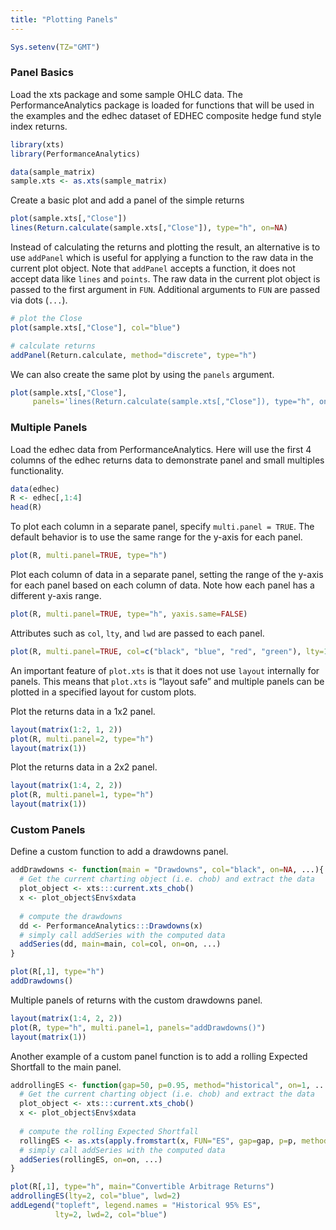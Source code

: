 ```yaml
---
title: "Plotting Panels"
---
```

```r
Sys.setenv(TZ="GMT")
```

### Panel Basics

Load the xts package and some sample OHLC data. The PerformanceAnalytics 
package is loaded for functions that will be used in the examples and the
edhec dataset of EDHEC composite hedge fund style index returns.
```r
library(xts)
library(PerformanceAnalytics)

data(sample_matrix)
sample.xts <- as.xts(sample_matrix)
```

Create a basic plot and add a panel of the simple returns
```r
plot(sample.xts[,"Close"])
lines(Return.calculate(sample.xts[,"Close"]), type="h", on=NA)
```

Instead of calculating the returns and plotting the result, an alternative is 
to use `addPanel` which is useful for applying a function to the raw data in 
the current plot object. Note that `addPanel` accepts a function, it does not 
accept data like `lines` and `points`. The raw data in the current plot
object is passed to the first argument in `FUN`. Additional arguments to 
`FUN` are passed via dots (`...`).
```r
# plot the Close
plot(sample.xts[,"Close"], col="blue")

# calculate returns
addPanel(Return.calculate, method="discrete", type="h")
```

We can also create the same plot by using the `panels` argument. 
```r
plot(sample.xts[,"Close"], 
     panels='lines(Return.calculate(sample.xts[,"Close"]), type="h", on=NA)')
```

### Multiple Panels

Load the edhec data from PerformanceAnalytics. Here will use the first 4 
columns of the edhec returns data to demonstrate panel and small multiples
functionality.
```r
data(edhec)
R <- edhec[,1:4]
head(R)
```

To plot each column in a separate panel, specify `multi.panel = TRUE`. The 
default behavior is to use the same range for the y-axis for each panel.
```r
plot(R, multi.panel=TRUE, type="h")
```

Plot each column of data in a separate panel, setting the range of the y-axis 
for each panel based on each column of data. Note how each panel has a 
different y-axis range.
```r
plot(R, multi.panel=TRUE, type="h", yaxis.same=FALSE)
```

Attributes such as `col`, `lty`, and `lwd` are passed to each panel.
```r
plot(R, multi.panel=TRUE, col=c("black", "blue", "red", "green"), lty=1:4)
```

An important feature of `plot.xts` is that it does not use `layout` internally 
for panels. This means that `plot.xts` is "layout safe" and multiple panels can 
be plotted in a specified layout for custom plots.

Plot the returns data in a 1x2 panel.
```r
layout(matrix(1:2, 1, 2))
plot(R, multi.panel=2, type="h")
layout(matrix(1))
```

Plot the returns data in a 2x2 panel.
```r
layout(matrix(1:4, 2, 2))
plot(R, multi.panel=1, type="h")
layout(matrix(1))
```

### Custom Panels
Define a custom function to add a drawdowns panel.
```r
addDrawdowns <- function(main = "Drawdowns", col="black", on=NA, ...){
  # Get the current charting object (i.e. chob) and extract the data
  plot_object <- xts:::current.xts_chob()
  x <- plot_object$Env$xdata
  
  # compute the drawdowns
  dd <- PerformanceAnalytics:::Drawdowns(x)
  # simply call addSeries with the computed data 
  addSeries(dd, main=main, col=col, on=on, ...)
}
```
```r
plot(R[,1], type="h")
addDrawdowns()
```

Multiple panels of returns with the custom drawdowns panel.
```r
layout(matrix(1:4, 2, 2))
plot(R, type="h", multi.panel=1, panels="addDrawdowns()")
layout(matrix(1))
```

Another example of a custom panel function is to add a rolling Expected
Shortfall to the main panel.
```r
addrollingES <- function(gap=50, p=0.95, method="historical", on=1, ...){
  # Get the current charting object (i.e. chob) and extract the data
  plot_object <- xts:::current.xts_chob()
  x <- plot_object$Env$xdata
  
  # compute the rolling Expected Shortfall
  rollingES <- as.xts(apply.fromstart(x, FUN="ES", gap=gap, p=p, method=method))
  # simply call addSeries with the computed data 
  addSeries(rollingES, on=on, ...)
}
```
```r
plot(R[,1], type="h", main="Convertible Arbitrage Returns")
addrollingES(lty=2, col="blue", lwd=2)
addLegend("topleft", legend.names = "Historical 95% ES", 
          lty=2, lwd=2, col="blue")
```



